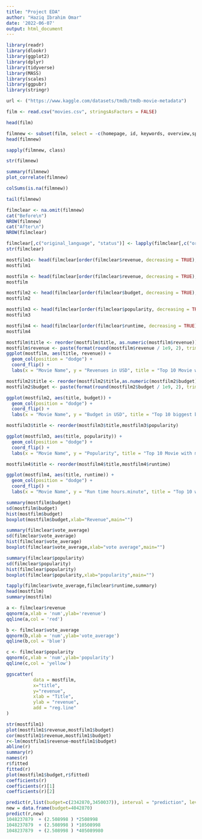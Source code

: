 ---
title: "Project EDA"
author: "Haziq Ibrahim Omar"
date: '2022-06-07'
output: html_document
---

```{r}
library(readr)
library(dlookr)
library(ggplot2)
library(dplyr)
library(tidyverse)
library(MASS)
library(scales)
library(ggpubr)
library(stringr)
```

```{r}
url <- ("https://www.kaggle.com/datasets/tmdb/tmdb-movie-metadata")

film <- read.csv("movies.csv", stringsAsFactors = FALSE)
```

```{r}
head(film)
```

```{r}
filmnew <- subset(film, select = -c(homepage, id, keywords, overview,spoken_languages, tagline))
head(filmnew)
```


```{r}
sapply(filmnew, class)
```

```{r}
str(filmnew)
```


```{r}
summary(filmnew)
plot_correlate(filmnew)
```

```{r}
colSums(is.na(filmnew))
```

```{r}
tail(filmnew)
```

```{r}
filmclear <- na.omit(filmnew)
cat("Before\n")
NROW(filmnew)
cat("After\n")
NROW(filmclear)
```

```{r}
filmclear[,c("original_language", "status")] <- lapply(filmclear[,c("original_language", "status")], as.factor)
str(filmclear)

```

```{r}
mostfilm1<- head(filmclear[order(filmclear$revenue, decreasing = TRUE), c("title", "revenue","budget")], n = 10)
mostfilm1

mostfilm <- head(filmclear[order(filmclear$revenue, decreasing = TRUE), c("title", "revenue","budget")], n = 10)
mostfilm

mostfilm2 <- head(filmclear[order(filmclear$budget, decreasing = TRUE), c("title", "budget")], n = 10)
mostfilm2

mostfilm3 <- head(filmclear[order(filmclear$popularity, decreasing = TRUE), c("title", "popularity")], n = 10)
mostfilm3

mostfilm4 <- head(filmclear[order(filmclear$runtime, decreasing = TRUE), c("title", "runtime")], n = 10)
mostfilm4
```

```{r}
mostfilm$title <- reorder(mostfilm$title, as.numeric(mostfilm$revenue))
mostfilm$revenue <- paste(format(round(mostfilm$revenue / 1e9, 2), trim = TRUE), "B")
ggplot(mostfilm, aes(title, revenue)) +
  geom_col(position = "dodge") +
  coord_flip() +
  labs(x = "Movie Name", y = "Revenues in USD", title = "Top 10 Movie with Most Revenues")
```

```{r}
mostfilm2$title <- reorder(mostfilm2$title,as.numeric(mostfilm2$budget))
mostfilm2$budget <- paste(format(round(mostfilm2$budget / 1e9, 2), trim = TRUE), "B")

ggplot(mostfilm2, aes(title, budget)) +
  geom_col(position = "dodge") +
  coord_flip() +
  labs(x = "Movie Name", y = "Budget in USD", title = "Top 10 biggest budget")
```

```{r}
mostfilm3$title <- reorder(mostfilm3$title,mostfilm3$popularity)

ggplot(mostfilm3, aes(title, popularity)) +
  geom_col(position = "dodge") +
  coord_flip() +
  labs(x = "Movie Name", y = "Popularity", title = "Top 10 Movie with most popularity")
```

```{r}
mostfilm4$title <- reorder(mostfilm4$title,mostfilm4$runtime)

ggplot(mostfilm4, aes(title, runtime)) +
  geom_col(position = "dodge") +
  coord_flip() +
  labs(x = "Movie Name", y = "Run time hours.minute", title = "Top 10 with longest runtime")
```

```{r}
summary(mostfilm$budget)
sd(mostfilm$budget)
hist(mostfilm$budget)
boxplot(mostfilm$budget,xlab="Revenue",main="")

```

```{r}
summary(filmclear$vote_average)
sd(filmclear$vote_average)
hist(filmclear$vote_average)
boxplot(filmclear$vote_average,xlab="vote average",main="")
```

```{r}
summary(filmclear$popularity)
sd(filmclear$popularity)
hist(filmclear$popularity)
boxplot(filmclear$popularity,xlab="popularity",main="")
```

```{r}
tapply(filmclear$vote_average,filmclear$runtime,summary)
head(mostfilm)
summary(mostfilm)
```

```{r}
a <- filmclear$revenue
qqnorm(a,xlab = 'num',ylab='revenue')
qqline(a,col = 'red')
```

```{r}
b <- filmclear$vote_average
qqnorm(b,xlab = 'num',ylab='vote_average')
qqline(b,col = 'blue')
```

```{r}
c <- filmclear$popularity
qqnorm(c,xlab = 'num',ylab='popularity')
qqline(c,col = 'yellow')
```

```{r}
ggscatter(
          data = mostfilm,
          x="title",
          y="revenue",
          xlab = "Title",
          ylab = "revenue",
          add = "reg.line"
)
```

```{r}
str(mostfilm1)
plot(mostfilm1$revenue,mostfilm1$budget)
cor(mostfilm1$revenue,mostfilm1$budget)
r<-lm(mostfilm1$revenue~mostfilm1$budget)
abline(r)
summary(r)
names(r)
r$fitted
fitted(r)
plot(mostfilm1$budget,r$fitted)
coefficients(r)
coefficients(r)[1]
coefficients(r)[2]

predict(r,list(budget=c(2342870,3450037)), interval = "prediction", level=0.9)
new = data.frame(budget=4042870)
predict(r,new)
1048237879  + (2.508998 ) *2508998
1048237879  + (2.508998 ) *10508998
1048237879  + (2.508998 ) *405089980
```

